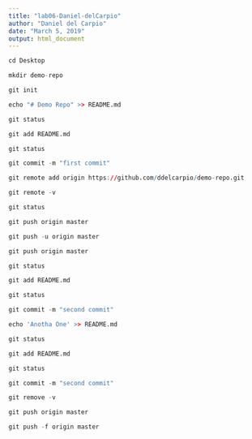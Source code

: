 ```yaml
---
title: "lab06-Daniel-delCarpio"
author: "Daniel del Carpio"
date: "March 5, 2019"
output: html_document
---
```


```r

cd Desktop

mkdir demo-repo

git init 

echo "# Demo Repo" >> README.md

git status

git add README.md

git status

git commit -m "first commit"

git remote add origin https://github.com/ddelcarpio/demo-repo.git

git remote -v

git status

git push origin master 

git push -u origin master 

git push origin master 

git status 

git add README.md

git status

git commit -m "second commit"

echo 'Anotha One' >> README.md

git status

git add README.md

git status

git commit -m "second commit"

git remove -v

git push origin master 

git push -f origin master
```


